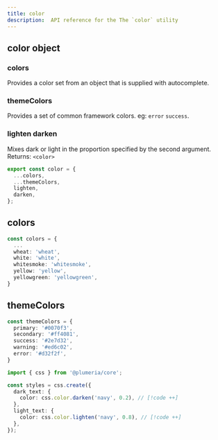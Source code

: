 ```yaml
---
title: color
description:  API reference for the The `color` utility
---
```



## color object

### colors
Provides a color set from an object that is supplied with autocomplete.

### themeColors
Provides a set of common framework colors. eg: `error` `success`.

### lighten darken
Mixes dark or light in the proportion specified by the second argument. Returns: `<color>`

```ts
export const color = {
  ...colors,
  ...themeColors,
  lighten,
  darken,
};
```

## colors
```ts
const colors = {
  ...
  wheat: 'wheat',
  white: 'white',
  whitesmoke: 'whitesmoke',
  yellow: 'yellow',
  yellowgreen: 'yellowgreen',
}
```
## themeColors 
```ts
const themeColors = {
  primary: '#0070f3',
  secondary: '#ff4081',
  success: '#2e7d32',
  warning: '#ed6c02',
  error: '#d32f2f',
}
```

```ts title="TypeScript"
import { css } from '@plumeria/core';

const styles = css.create({
  dark_text: {
    color: css.color.darken('navy', 0.2), // [!code ++]
  },
  light_text: {
    color: css.color.lighten('navy', 0.8), // [!code ++]
  },
});
```

<Cards>
  <Card title="See more about @plumeria/collection package" href="/docs/reference/collection" />
</Cards>